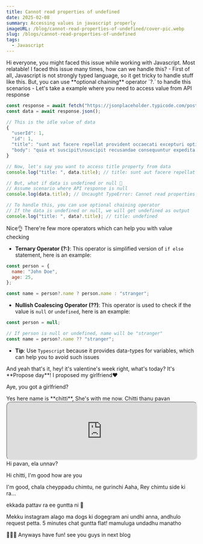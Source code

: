 ```yaml
---
title: Cannot read properties of undefined
date: 2025-02-08
summary: Accessing values in javascript properly
imageURL: /blog/cannot-read-properties-of-undefined/cover-pic.webp
slug: /blogs/cannot-read-properties-of-undefined
tags:
  - Javascript
---
```



<Message>
  Hi everyone, you might faced this issue while working with Javascript.
</Message>

<Message character="chimtu" direction="right">
  Most relatable! I faced this issue many times, how can we handle this?
</Message>

<Message>
- First of all, Javascript is not strongly typed language, so it get tricky to
  handle stuff like this. But, you can use **optional chaining** operator `?.` to
  handle this scenarios
- Let's take a example where you need to access value from API response

```javascript
const response = await fetch("https://jsonplaceholder.typicode.com/posts/1");
const data = await response.json();

// This is the idle value of data
{
  "userId": 1,
  "id": 1,
  "title": "sunt aut facere repellat provident occaecati excepturi optio reprehenderit",
  "body": "quia et suscipit\nsuscipit recusandae consequuntur expedita et cum\nreprehenderit molestiae ut ut quas totam\nnostrum rerum est autem sunt rem eveniet architecto"
}

// Now, let's say you want to access title property from data
console.log("title: ", data.title); // title: sunt aut facere repellat provident occaecati excepturi optio reprehenderit

// But, what if data is undefined or null 🤔
// Assume scenario where API response is null
console.log(data.title); // Uncaught TypeError: Cannot read properties of undefined (reading 'title')

// To handle this, you can use optional chaining operator
// If the data is undefined or null, we will get undefined as output
console.log("title: ", data?.title); // title: undefined
```

</Message>

<Message character="chimtu" direction="right">
  Nice👌
</Message>

<Message>
  There're few more operators which can help you with value checking

- **Ternary Operator (?:)**: This operator is simplified version of `if else` statement, here is an example:

```javascript
const person = {
  name: "John Doe",
  age: 25,
};

const name = person?.name ? person.name : "stranger";
```

- **Nullish Coalescing Operator (??)**: This operator is used to check if the value is `null` or `undefined`, here is an example:

```javascript
const person = null;

// If person is null or undefined, name will be "stranger"
const name = person?.name ?? "stranger";
```

- **Tip**: Use `Typescript` because it provides data-types for variables, which can help you to avoid such issues

</Message>

<Message>
  And yeah that's it, hey! it's valentine's week right, what's today?
</Message>

<Message character="chimtu" direction="right">
  It's **Propose day**! I proposed my girlfriend❤️
</Message>

<Message>Aye, you got a girlfriend?</Message>

<Message character="chimtu" direction="right">
  Yes here name is **chitti**, She's with me now. Chitti thanu pavan

  <iframe style="border-radius:12px" src="https://open.spotify.com/embed/track/3dUAyP58gBCiqCHCMCRnuQ?utm_source=generator&theme=0" width="100%" height="152" allowfullscreen="" allow="autoplay; clipboard-write; encrypted-media; fullscreen; picture-in-picture" loading="lazy"></iframe>
</Message>

<Message character="chitti" direction="right">
  Hi pavan, ela unnav?
</Message>

<Message>Hi chitti, I'm good how are you</Message>

<Message character="chitti" direction="right">
  I'm good, chala cheyppadu chimtu, ne gurinchi
</Message>

<Message>
Aaha, Rey chimtu side ki ra...

ekkada pattav ra ee guntta ni 🤣

</Message>

<Message character="chimtu" direction="right">
  Mekku instagram alago ma dogs ki dogegram ani undhi anna, andhulo request
  petta. 5 minutes chat guntta flat! mamuluga undadhu manatho
</Message>

<Message>🤣🤣🤣 Anyways have fun! see you guys in next blog</Message>

